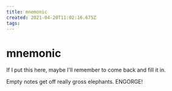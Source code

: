 ```yaml
---
title: mnemonic
created: 2021-04-20T11:02:16.675Z
tags:
---
```


# mnemonic

If I put this here, maybe I'll remember to come back and fill it in.

Empty notes get off really gross elephants. ENGORGE!
